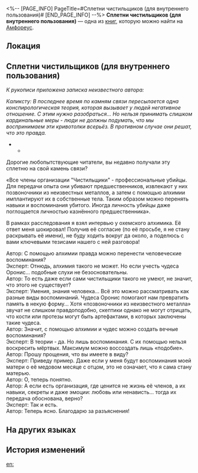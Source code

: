 <%-- [PAGE_INFO]
PageTitle=#Сплетни чистильщиков (для внутреннего пользования)#
[END_PAGE_INFO] --%>
{{Дополнить}}
{{Книга Инфобокс
|id           = 526
|partIds      = 190853
|Название     = 
|Изображение  = Предмет Книга Амфореус 2.png
|Мир          = Амфореус
|Томов        = 1
|Автор        = <!--нужно добавить-->
|Описание     = Документ Сената для внутреннего использования. По всей видимости, это какой-то слух, полученный по камню связи. Отправитель и получатель неизвестны.
|Том1         = {{tx}}
|Источник1    = {{tx|Отсутствует источник}}
|Персонажи    = 
|Фракции      = 
}}
'''Сплетни чистильщиков (для внутреннего пользования)''' — одна из [[Книги|книг]], которую можно найти на [[Амфореус]].

==Локация==
{{Отметка карты|<!--название карты-->|<!--id отметки-->}}

==Сплетни чистильщиков (для внутреннего пользования)==
''К рукописи приложена записка неизвестного автора:''

''Каликсту: В последнее время по камням связи пересылается одна конспирологическая теория, которая вызывает у людей негативное отношение. С этим нужно разобраться... Но нельзя принимать слишком кардинальные меры - люди не должны подумать, что мы воспринимаем эти кривотолки всерьёз. В противном случае они решат, что это правда.''

***

Дорогие любопытствующие читатели, вы недавно получали эту сплетню на свой камень связи?

«Все члены организации "Чистильщики" - профессиональные убийцы. Для передачи опыта они убивают предшественников, извлекают у них позвоночники из неизвестных металлов, а затем с помощью алхимии имплантируют их в собственные тела. Таким образом можно перенять навыки и воспоминания убитого. Иногда личность убийцы даже поглощается личностью казнённого предшественника».

В рамках расследования я взял интервью у охемского алхимика. Её ответ меня шокировал! Получив её согласие (по её просьбе, я не стану раскрывать её имени), не буду ходить вокруг да около, а поделюсь с вами ключевыми тезисами нашего с ней разговора!

Автор: С помощью алхимии правда можно перенести человеческие воспоминания?<br />
Эксперт: Отнюдь, алхимия такого не может. Но если учесть чудеса Оронис... подобные слухи не безосновательны.<br />
Автор: То есть даже если сами чистильщики такого не умеют, не значит, что этого не существует?<br />
Эксперт: Умения, знания человека... Всё это можно рассматривать как разные виды воспоминаний. Чудеса Оронис помогают нам превратить память в некую форму... Хотя «позвоночники из неизвестного металла» звучат не слишком правдоподобно, скептики однако не могут отрицать, что кости или протезы могут быть артефактами, в которых заключены такие чудеса.<br />
Автор: Значит, с помощью алхимии и чудес можно создать вечные воспоминания?<br />
Эксперт: В теории - да. Но лишь воспоминания. С их помощью нельзя воскресить мёртвых. Максимум можно воссоздать лишь «подобие».<br />
Автор: Прошу прощения, что вы имеете в виду?<br />
Эксперт: Приведу пример. Даже если у меня будут воспоминания моей матери о её медовом месяце с отцом, это не означает, что я сама стану матерью.<br />
Автор: О, теперь понятно.<br />
Автор: А если есть организация, где ценится не жизнь её членов, а их навыки, секреты и даже эмоции: любовь или ненависть... тогда их передача обоснована, верно?<br />
Эксперт: Так и есть.<br />
Автор: Теперь ясно. Благодарю за разъяснения!

==На других языках==
{{На других языках
|en   = Cleaner Myth (For Internal)
|zhs  = 清洗者流言（内部传阅）
|zht  = 清洗者流言（內部傳閱）
|ja   = 粛清者の噂話（内部資料）
|ko   = 청소부에 대한 소문 (내부 공유)
|es   = Rumores sobre los purificadores (documento interno)
|fr   = Mythe du nettoyeur (Document interne)
|ru   = Сплетни чистильщиков (для внутреннего пользования)
|th   = ข่าวลือของผู้ชำระ (สำหรับภายใน)
|vi   = Tin Đồn Về Kẻ Thanh Tẩy (Lưu Hành Nội Bộ)
|de   = Gerüchte der Säuberer (internes Lesematerial)
|id   = Rumor Pembersih (Edaran Internal)
|pt   = Mito dos Higienistas (Para Uso Interno)
}}

==История изменений==
{{История изменений|3.5}}

[[en:]]